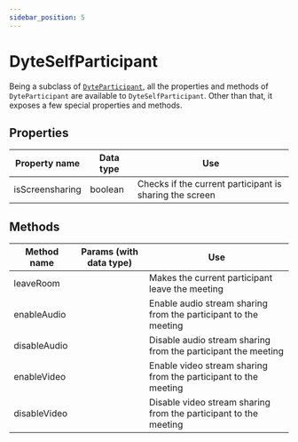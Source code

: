 ```yaml
---
sidebar_position: 5
---
```


# DyteSelfParticipant

Being a subclass of [`DyteParticipant`](./participant), all the properties and
methods of `DyteParticipant` are available to `DyteSelfParticipant`. Other than
that, it exposes a few special properties and methods.

## Properties

| Property name   | Data type | Use                                                     |
| --------------- | --------- | ------------------------------------------------------- |
| isScreensharing | boolean   | Checks if the current participant is sharing the screen |

## Methods

| Method name  | Params (with data type) | Use                                                              |
| ------------ | ----------------------- | ---------------------------------------------------------------- |
| leaveRoom    |                         | Makes the current participant leave the meeting                  |
| enableAudio  |                         | Enable audio stream sharing from the participant to the meeting  |
| disableAudio |                         | Disable audio stream sharing from the participant the meeting    |
| enableVideo  |                         | Enable video stream sharing from the participant to the meeting  |
| disableVideo |                         | Disable video stream sharing from the participant to the meeting |

<!-- | enableScreenshare  |                         | Enable screensharing from the participant to the meeting         |
| disableScreenshare |                         | Disable screen sharing from the participant to the meeting       | -->

